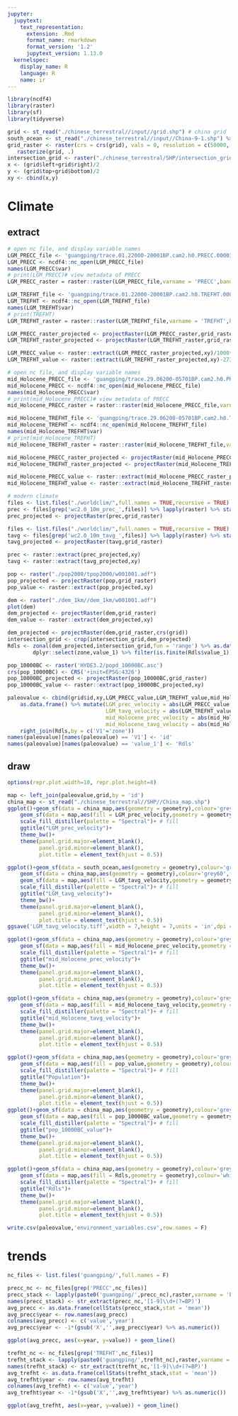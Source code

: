 ```yaml
---
jupyter:
  jupytext:
    text_representation:
      extension: .Rmd
      format_name: rmarkdown
      format_version: '1.2'
      jupytext_version: 1.13.0
  kernelspec:
    display_name: R
    language: R
    name: ir
---
```


```r
library(ncdf4)
library(raster)
library(sf)
library(tidyverse)
```

```r
grid <- st_read("./chinese_terrestral//input//grid.shp") # china grid
south_ocean <- st_read("./chinese_terrestral//input//China-9-1.shp") %>% st_transform(crs = st_crs(grid))
grid_raster <- raster(crs = crs(grid), vals = 0, resolution = c(50000, 50000), ext = extent(as.vector(extent(grid)))) %>%
   rasterize(grid, .)
intersection_grid <- raster("./chinese_terrestral/SHP/intersection_grid.tif")
x <- (grid$left+grid$right)/2
y <- (grid$top+grid$bottom)/2
xy <- cbind(x,y)
```

# Climate


## extract

```r
# open nc file, and display variable names
LGM_PRECC_file <- 'guangping/trace.01.22000-20001BP.cam2.h0.PRECC.0000101-0200012.nc'
LGM_PRECC <- ncdf4::nc_open(LGM_PRECC_file)
names(LGM_PRECC$var)
# print(LGM_PRECC)# view metadata of PRECC
LGM_PRECC_raster = raster::raster(LGM_PRECC_file,varname = 'PRECC',band = 1)

LGM_TREFHT_file <- 'guangping/trace.01.22000-20001BP.cam2.h0.TREFHT.0000101-0200012.nc'
LGM_TREFHT <- ncdf4::nc_open(LGM_TREFHT_file)
names(LGM_TREFHT$var)
# print(TREFHT)
LGM_TREFHT_raster = raster::raster(LGM_TREFHT_file,varname = 'TREFHT',band = 1)

LGM_PRECC_raster_projected <- projectRaster(LGM_PRECC_raster,grid_raster)
LGM_TREFHT_raster_projected <- projectRaster(LGM_TREFHT_raster,grid_raster)

LGM_PRECC_value <- raster::extract(LGM_PRECC_raster_projected,xy)/1000*365*24*60*60
LGM_TREFHT_value <- raster::extract(LGM_TREFHT_raster_projected,xy)-273
```

```r
# open nc file, and display variable names
mid_Holocene_PRECC_file <- 'guangping/trace.29.06200-05701BP.cam2.h0.PRECL.1580101-1630012.nc'
mid_Holocene_PRECC <- ncdf4::nc_open(mid_Holocene_PRECC_file)
names(mid_Holocene_PRECC$var)
# print(mid_Holocene_PRECC)# view metadata of PRECC
mid_Holocene_PRECC_raster = raster::raster(mid_Holocene_PRECC_file,varname = 'PRECL',band = 1)

mid_Holocene_TREFHT_file <- 'guangping/trace.29.06200-05701BP.cam2.h0.TREFHT.1580101-1630012.nc'
mid_Holocene_TREFHT <- ncdf4::nc_open(mid_Holocene_TREFHT_file)
names(mid_Holocene_TREFHT$var)
# print(mid_Holocene_TREFHT)
mid_Holocene_TREFHT_raster = raster::raster(mid_Holocene_TREFHT_file,varname = 'TREFHT',band = 1)

mid_Holocene_PRECC_raster_projected <- projectRaster(mid_Holocene_PRECC_raster,grid_raster)
mid_Holocene_TREFHT_raster_projected <- projectRaster(mid_Holocene_TREFHT_raster,grid_raster)

mid_Holocene_PRECC_value <- raster::extract(mid_Holocene_PRECC_raster_projected,xy)/1000*365*24*60*60
mid_Holocene_TREFHT_value <- raster::extract(mid_Holocene_TREFHT_raster_projected,xy)-273
```

```r
# modern climate
files <- list.files("./worldclim/",full.names = TRUE,recursive = TRUE)
prec <- files[grep('wc2.0_10m_prec_',files)] %>% lapply(raster) %>% stack() %>% mean()
prec_projected <- projectRaster(prec,grid_raster)

files <- list.files("./worldclim/",full.names = TRUE,recursive = TRUE)
tavg <- files[grep('wc2.0_10m_tavg_',files)] %>% lapply(raster) %>% stack() %>% mean()
tavg_projected <- projectRaster(tavg,grid_raster)

prec <- raster::extract(prec_projected,xy)
tavg <- raster::extract(tavg_projected,xy)
```

```r
pop <- raster("./pop2000/tpop2000/w001001.adf")
pop_projected <- projectRaster(pop,grid_raster)
pop_value <- raster::extract(pop_projected,xy)
```

```r
dem <- raster("./dem_1km//dem_1km/w001001.adf")
plot(dem)
dem_projected <- projectRaster(dem,grid_raster)
dem_value <- raster::extract(dem_projected,xy)
```

```r
dem_projected <- projectRaster(dem,grid_raster,crs(grid))
intersection_grid <- crop(intersection_grid,dem_projected)
Rdls <- zonal(dem_projected,intersection_grid,fun = 'range') %>% as.data.frame() %>% 
        dplyr::select(zone,value_1) %>% filter(is.finite(Rdls$value_1))
```

```r
pop_10000BC <- raster('HYDE3.2/popd_10000BC.asc')
crs(pop_10000BC) <- CRS('+init=EPSG:4326')
pop_10000BC_projected <- projectRaster(pop_10000BC,grid_raster)
pop_10000BC_value <- raster::extract(pop_10000BC_projected,xy)
```

```r
paleovalue <- cbind(grid$id,xy,LGM_PRECC_value,LGM_TREFHT_value,mid_Holocene_PRECC_value,mid_Holocene_TREFHT_value,prec,tavg,pop_value,dem_value,pop_10000BC_value) %>%
    as.data.frame() %>% mutate(LGM_prec_velocity = abs(LGM_PRECC_value - prec),
                               LGM_tavg_velocity = abs(LGM_TREFHT_value - tavg),
                               mid_Holocene_prec_velocity = abs(mid_Holocene_PRECC_value - prec), 
                               mid_Holocene_tavg_velocity = abs(mid_Holocene_TREFHT_value - tavg)) %>% 
    right_join(Rdls,by = c('V1'='zone'))
names(paleovalue)[names(paleovalue) == 'V1'] <- 'id'
names(paleovalue)[names(paleovalue) == 'value_1'] <- 'Rdls'
```

## draw

```r
options(repr.plot.width=10, repr.plot.height=8)

map <- left_join(paleovalue,grid,by = 'id')
china_map <- st_read("./chinese_terrestral//SHP//China_map.shp")
ggplot()+geom_sf(data = china_map,aes(geometry = geometry),colour='grey60',fill='grey90',size=0.2)+
    geom_sf(data = map,aes(fill = LGM_prec_velocity,geometry = geometry),colour='white',alpha=0.8,size=0.05)+
    scale_fill_distiller(palette = "Spectral")+ # fill 
    ggtitle("LGM_prec_velocity")+
    theme_bw()+
    theme(panel.grid.major=element_blank(),
          panel.grid.minor=element_blank(),
          plot.title = element_text(hjust = 0.5))

ggplot()+geom_sf(data = south_ocean,aes(geometry = geometry),colour='grey60',fill='grey90',size=0.2)+
    geom_sf(data = china_map,aes(geometry = geometry),colour='grey60',fill='grey90',size=0.2)+
    geom_sf(data = map,aes(fill = LGM_tavg_velocity,geometry = geometry),colour='white',alpha=0.8,size=0)+
    scale_fill_distiller(palette = "Spectral")+ # fill 
    ggtitle("LGM_tavg_velocity")+
    theme_bw()+
    theme(panel.grid.major=element_blank(),
          panel.grid.minor=element_blank(),
          plot.title = element_text(hjust = 0.5))
ggsave('LGM_tavg_velocity.tiff',width = 7,height = 7,units = 'in',dpi = 300)
```

```r
ggplot()+geom_sf(data = china_map,aes(geometry = geometry),colour='grey60',fill='grey90',size=0.2)+
    geom_sf(data = map,aes(fill = mid_Holocene_prec_velocity,geometry = geometry),colour='white',alpha=0.8,size=0.05)+
    scale_fill_distiller(palette = "Spectral")+ # fill 
    ggtitle("mid_Holocene_prec_velocity")+
    theme_bw()+
    theme(panel.grid.major=element_blank(),
          panel.grid.minor=element_blank(),
          plot.title = element_text(hjust = 0.5))

ggplot()+geom_sf(data = china_map,aes(geometry = geometry),colour='grey60',fill='grey90',size=0.2)+
    geom_sf(data = map,aes(fill = mid_Holocene_tavg_velocity,geometry = geometry),colour='white',alpha=0.8,size=0.05)+
    scale_fill_distiller(palette = "Spectral")+ # fill 
    ggtitle("mid_Holocene_tavg_velocity")+
    theme_bw()+
    theme(panel.grid.major=element_blank(),
          panel.grid.minor=element_blank(),
          plot.title = element_text(hjust = 0.5))
```

```r
ggplot()+geom_sf(data = china_map,aes(geometry = geometry),colour='grey60',fill='grey90',size=0.2)+
    geom_sf(data = map,aes(fill = pop_value,geometry = geometry),colour='white',alpha=0.8,size=0.05)+
    scale_fill_distiller(palette = "Spectral")+ # fill 
    ggtitle("Population")+
    theme_bw()+
    theme(panel.grid.major=element_blank(),
          panel.grid.minor=element_blank(),
          plot.title = element_text(hjust = 0.5))
ggplot()+geom_sf(data = china_map,aes(geometry = geometry),colour='grey60',fill='grey90',size=0.2)+
    geom_sf(data = map,aes(fill = pop_10000BC_value,geometry = geometry),colour='white',alpha=0.8,size=0.05)+
    scale_fill_distiller(palette = "Spectral")+ # fill 
    ggtitle("pop_10000BC_value")+
    theme_bw()+
    theme(panel.grid.major=element_blank(),
          panel.grid.minor=element_blank(),
          plot.title = element_text(hjust = 0.5))
```

```r
ggplot()+geom_sf(data = china_map,aes(geometry = geometry),colour='grey60',fill='grey90',size=0.2)+
    geom_sf(data = map,aes(fill = Rdls,geometry = geometry),colour='white',alpha=0.8,size=0.05)+
    scale_fill_distiller(palette = "Spectral")+ # fill 
    ggtitle("Rdls")+
    theme_bw()+
    theme(panel.grid.major=element_blank(),
          panel.grid.minor=element_blank(),
          plot.title = element_text(hjust = 0.5))

```

```r
write.csv(paleovalue,'environment_variables.csv',row.names = F)
```

# trends

```r
nc_files <- list.files('guangping/',full.names = F)
```

```r
precc_nc <- nc_files[grep('PRECC',nc_files)]
precc_stack <- lapply(paste0('guangping/',precc_nc),raster,varname = 'PRECC',band = 1) %>% stack()
names(precc_stack) <- str_extract(precc_nc,'[1-9]\\d+(?=BP)')
avg_precc <- as.data.frame(cellStats(precc_stack,stat = 'mean'))
avg_precc$year <- row.names(avg_precc)
colnames(avg_precc) <- c('value','year')
avg_precc$year <- -1*(gsub('X','',avg_precc$year) %>% as.numeric())
```

```r
ggplot(avg_precc, aes(x=year, y=value)) + geom_line()
```

```r
trefht_nc <- nc_files[grep('TREFHT',nc_files)]
trefht_stack <- lapply(paste0('guangping/',trefht_nc),raster,varname = 'TREFHT',band = 1) %>% stack()
names(trefht_stack) <- str_extract(trefht_nc,'[1-9]\\d+(?=BP)')
avg_trefht <- as.data.frame(cellStats(trefht_stack,stat = 'mean'))
avg_trefht$year <- row.names(avg_trefht)
colnames(avg_trefht) <- c('value','year')
avg_trefht$year <- -1*(gsub('X','',avg_trefht$year) %>% as.numeric())
```

```r
ggplot(avg_trefht, aes(x=year, y=value)) + geom_line()
```
